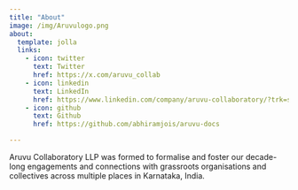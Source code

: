 ```yaml
---
title: "About"
image: /img/Aruvulogo.png
about:
  template: jolla
  links:
    - icon: twitter
      text: Twitter
      href: https://x.com/aruvu_collab
    - icon: linkedin
      text: LinkedIn
      href: https://www.linkedin.com/company/aruvu-collaboratory/?trk=similar-pages
    - icon: github
      text: Github
      href: https://github.com/abhiramjois/aruvu-docs

---
```

Aruvu Collaboratory LLP was formed to formalise and foster our decade-long engagements and connections with grassroots organisations and collectives across multiple places in Karnataka, India. 

